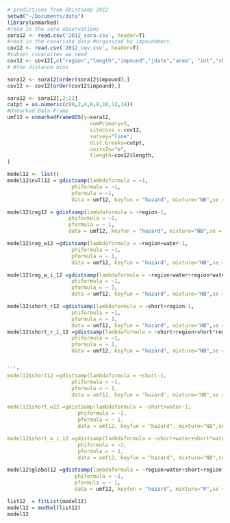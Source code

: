 ```r
# predictions from GDistsamp 2012
setwd("~/Documents/data")
library(unmarked)
#read in the sora observations
sora12 <- read.csv('2012_sora.csv', header=T)
#read in the covariate data #organized by impoundment.
cov12 <- read.csv('2012_cov.csv', header=T)
#subset covaraites we need
cov12 <- cov12[,c("region","length","impound","jdate","area", "int","short","water")]
# #the distance bins

sora12 <- sora12[order(sora12$impound),]
cov12 <- cov12[order(cov12$impound),]

sora12 <- sora12[,2:22]
cutpt = as.numeric(c(0,2,4,6,8,10,12,14)) 
#Unmarked Data Frame
umf12 = unmarkedFrameGDS(y=sora12, 
                           numPrimary=3,
                           siteCovs = cov12,
                           survey="line", 
                           dist.breaks=cutpt,  
                           unitsIn="m", 
                           tlength=cov12$length,
)
```

```r

model12 <- list()
model12$null12 = gdistsamp(lambdaformula = ~1, 
                     phiformula = ~1, 
                     pformula = ~1,
                     data = umf12, keyfun = "hazard", mixture="NB",se = T, output="abund")

model12$reg12 = gdistsamp(lambdaformula = ~region-1, 
                    phiformula = ~1, 
                    pformula = ~ 1,
                    data = umf12, keyfun = "hazard", mixture="NB",se = T, output="abund")
```
```r


model12$reg_w12 =gdistsamp(lambdaformula = ~region+water-1, 
                     phiformula = ~1, 
                     pformula = ~ 1,
                     data = umf12, keyfun = "hazard", mixture="NB",se = T, output="abund")

model12$reg_w_i_12 =gdistsamp(lambdaformula = ~region+water+region*water-1, 
                     phiformula = ~1, 
                     pformula = ~ 1,
                     data = umf12, keyfun = "hazard", mixture="NB",se = T, output="abund")
```
```r
model12$short_r12 =gdistsamp(lambdaformula = ~short+region-1, 
                     phiformula = ~1, 
                     pformula = ~ 1,
                     data = umf12, keyfun = "hazard", mixture="NB",se = T, output="abund")
model12$short_r_i_12 =gdistsamp(lambdaformula = ~short+region+short*region-1, 
                     phiformula = ~1, 
                     pformula = ~ 1,
                     data = umf12, keyfun = "hazard", mixture="NB",se = T, output="abund")


```r
model12$short12 =gdistsamp(lambdaformula = ~short-1, 
                     phiformula = ~1, 
                     pformula = ~ 1,
                     data = umf12, keyfun = "hazard", mixture="NB",se = T, output="abund")

model12$short_w12 =gdistsamp(lambdaformula = ~short+water-1, 
                       phiformula = ~1, 
                       pformula = ~ 1,
                       data = umf12, keyfun = "hazard", mixture="NB",se = T, output="abund")

model12$short_w_i_12 =gdistsamp(lambdaformula = ~short+water+short*water-1, 
                       phiformula = ~1, 
                       pformula = ~ 1,
                       data = umf12, keyfun = "hazard", mixture="NB",se = T, output="abund")
```
```r
model12$global12 =gdistsamp(lambdaformula = ~region+water+short+region*water+region*short-1, 
                      phiformula = ~1, 
                      pformula = ~ 1,
                      data = umf12, keyfun = "hazard", mixture="P",se = T, output="abund")

```
```r

list12  = fitList(model12)
model12 = modSel(list12)
model12
```